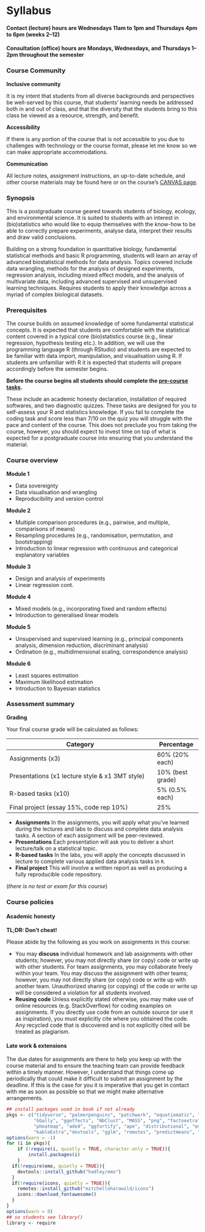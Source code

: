 # Syllabus {-}

#### Contact (lecture) hours are **Wednesdays 11am to 1pm** and **Thursdays 4pm to 6pm** (weeks 2--12) {-}

#### Consultation (office) hours are **Mondays, Wednesdays, and Thursdays 1--2pm** throughout the semester {-}

### Course Community {-}


**Inclusive community**

It is my intent that students from all diverse backgrounds and perspectives be well-served by this course, that students’ learning needs be addressed both in and out of class, and that the diversity that the students bring to this class be viewed as a resource, strength, and benefit.

**Accessibility**

If there is any portion of the course that is not accessible to you due to challenges with technology or the course format, please let me know so we can make appropriate accommodations.

**Communication** 

All lecture notes, assignment instructions, an up-to-date schedule, and other course materials may be found here or on the course's [CANVAS page](https://canvas.auckland.ac.nz/courses/90399).

### Synopsis {-}

This is a postgraduate course geared towards students of biology, ecology, and environmental science. It is suited to students with an interest in (bio)statistics who would like to equip themselves with the know-how to be able to correctly prepare experiments, analyse data, interpret their results and draw valid conclusions. 

Building on a strong foundation in quantitative biology, fundamental statistical methods and basic R programming, students will learn an array of advanced biostatistical methods for data analysis. Topics covered include data wrangling, methods for the analysis of designed experiments, regression analysis, including mixed effect models, and the analysis of multivariate data, including advanced supervised and unsupervised learning techniques. Requires students to apply their knowledge across a myriad of complex biological datasets.

### Prerequisites {-}

The course builds on assumed knowledge of some fundamental statistical concepts. It is expected that students are comfortable with the statistical content covered in a typical core (bio)statistics course (e.g., linear regression, hypothesis testing etc.). In addition, we will use the programming language R (through RStudio) and students are expected to be familiar with data import, manipulation, and visualisation using R. If students are unfamiliar with R it is expected that students will prepare accordingly before the semester begins.

**Before the course begins all students should complete the [pre-course tasks](https://canvas.auckland.ac.nz/courses/90399/modules/253015?wrap=1).**

These include an academic honesty declaration, installation of required softwares, and two diagnostic quizzes. These tasks are designed for you to self-assess your R and statistics knowledge. If you fail to complete the coding task and score less than 7/10 on the quiz you will struggle with the pace and content of the course. This does not preclude you from taking the course, however, you should expect to invest time on top of what is expected for a postgraduate course into ensuring that you understand the material.

### Course overview {-}

**Module 1**

 + Data sovereignty
 + Data visualisation and wrangling
 + Reproducibility and version control

**Module 2**

 + Multiple comparison procedures (e.g., pairwise, and multiple, comparisons of means)
 + Resampling procedures (e.g., randomisation, permutation, and bootstrapping)
 + Introduction to linear regression with continuous and categorical explanatory variables

**Module 3** 

 + Design and analysis of experiments
 + Linear regression cont.
 
**Module 4**
 
 + Mixed models (e.g., incorporating fixed and random effects)
 + Introduction to generalised linear models
 
**Module 5**  

 + Unsupervised and supervised learning (e.g., principal components analysis, dimension reduction,  discriminant analysis)
 + Ordination (e.g., multidimensional scaling, correspondence analysis)

**Module 6**   

 + Least squares estimation
 + Maximum likelihood estimation
 + Introduction to Bayesian statistics



### Assessment summary {-}

**Grading**

Your final course grade will be calculated as follows:

| Category                                             |Percentage      |
| ---------------------------------------------------- |----------------|
| Assignments (x3)                                     |60% (20% each)  |
| Presentations (x1 lecture style & x1 3MT style)      |10% (best grade)|
| R-based tasks (x10)                                  |5% (0.5% each)  |
| Final project (essay 15%, code rep 10%)              |25%             |

 + **Assignments** In the assignments, you will apply what you’ve learned during the lectures and labs to discuss and complete data analysis tasks. A section of each assignment will be peer-reviewed.
 + **Presentations** Each presentation will ask you to deliver a short lecture/talk on a statistical topic.
 + **R-based tasks** In the labs, you will apply the concepts discussed in lecture to complete various applied data analysis tasks in `R`.
 + **Final project** This will involve a written report as well as producing a fully reproducible code repository. 
 
(*there is no test or exam for this course*)
 

### Course policies {-}

#### Academic honesty

**TL;DR: Don’t cheat!**

Please abide by the following as you work on assignments in this course:

 + You may **discuss** individual homework and lab assignments with other students; however, you may not directly share (or copy) code or write up with other students. For team assignments, you may collaborate freely within your team. You may discuss the assignment with other teams; however, you may not directly share (or copy) code or write up with another team. Unauthorized sharing (or copying) of the code or write up will be considered a violation for all students involved.
 + **Reusing code** Unless explicitly stated otherwise, you may make use of online resources (e.g. StackOverflow) for coding examples on assignments. If you directly use code from an outside source (or use it as inspiration), you must explicitly cite where you obtained the code. Any recycled code that is discovered and is not explicitly cited will be treated as plagiarism.

#### Late work & extensions

The due dates for assignments are there to help you keep up with the course material and to ensure the teaching team can provide feedback within a timely manner. However, I understand that things come up periodically that could make it difficult to submit an assignment by the deadline. If this is the case for you it is imperative that you get in contact with me as soon as possible so that we might make alternative arrangements.





```r
## install packages used in book if not already
pkgs <- c("tidyverse", "palmerpenguins", "patchwork", "equatiomatic", "vegan",
          "GGally", "ggeffects", "NbClust", "MASS", "png", "factoextra", "lme4",
          "pheatmap", "ade4", "ggfortify", "ape", "distributional", "emmeans", "tufte",
          "kableExtra","devtools", "gglm", "remotes", "predictmeans", "lmerTest", "animation")
options(warn = -1)
for (i in pkgs){
    if (!require(i, quietly = TRUE, character.only = TRUE)){
        install.packages(i)
    }
  if(!require(emo, quietly = TRUE)){
    devtools::install_github("hadley/emo")
  }
  if(!require(icons, quietly = TRUE)){
    remotes::install_github("mitchelloharawild/icons")
    icons::download_fontawesome()
  }
}
options(warn = 0)
## so students see library()
library <- require
```







